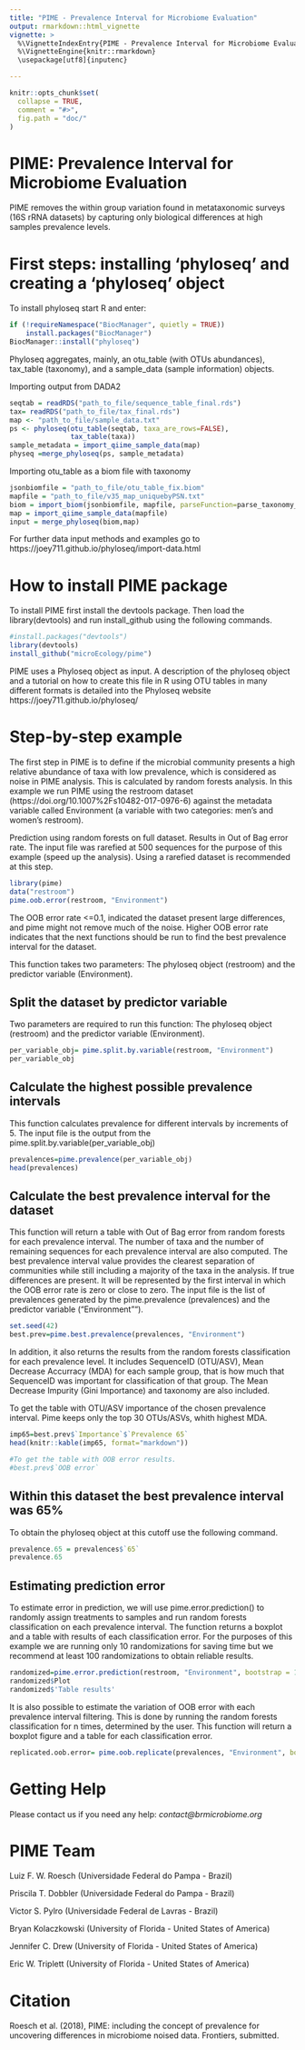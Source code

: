 ```yaml
---
title: "PIME - Prevalence Interval for Microbiome Evaluation"
output: rmarkdown::html_vignette
vignette: >
  %\VignetteIndexEntry{PIME - Prevalence Interval for Microbiome Evaluation}
  %\VignetteEngine{knitr::rmarkdown}
  \usepackage[utf8]{inputenc}

---
```


```r
knitr::opts_chunk$set(
  collapse = TRUE,
  comment = "#>",
  fig.path = "doc/"
)
```

# PIME: Prevalence Interval for Microbiome Evaluation



PIME removes the within group variation found in metataxonomic surveys (16S rRNA datasets) by capturing only biological differences at high samples prevalence levels.

# First steps: installing 'phyloseq' and creating a 'phyloseq' object

To install phyloseq start R and enter:

```r
if (!requireNamespace("BiocManager", quietly = TRUE))
    install.packages("BiocManager")
BiocManager::install("phyloseq")
```

Phyloseq aggregates, mainly, an otu_table (with OTUs abundances), tax_table (taxonomy), and a sample_data (sample information) objects. 

Importing output from DADA2

```r
seqtab = readRDS("path_to_file/sequence_table_final.rds")
tax= readRDS("path_to_file/tax_final.rds")
map <- "path_to_file/sample_data.txt"
ps <- phyloseq(otu_table(seqtab, taxa_are_rows=FALSE), 
               tax_table(taxa))
sample_metadata = import_qiime_sample_data(map)
physeq =merge_phyloseq(ps, sample_metadata)
```

Importing otu_table as a biom file with taxonomy

```r
jsonbiomfile = "path_to_file/otu_table_fix.biom"
mapfile = "path_to_file/v35_map_uniquebyPSN.txt"
biom = import_biom(jsonbiomfile, mapfile, parseFunction=parse_taxonomy_greengenes)
map = import_qiime_sample_data(mapfile)
input = merge_phyloseq(biom,map)
```

For further data input methods and examples go to https://joey711.github.io/phyloseq/import-data.html


# How to install PIME package

To install PIME first install the devtools package. 
Then load the library(devtools) and run install_github using the following commands.

```r
#install.packages("devtools")
library(devtools)
install_github("microEcology/pime")
```
PIME uses a Phyloseq object as input. A description of the phyloseq object and a tutorial on how to create this file in R using OTU tables in many different formats is detailed into the Phyloseq website https://joey711.github.io/phyloseq/ 

# Step-by-step example


The first step in PIME is to define if the microbial community presents a high relative abundance of taxa with low prevalence, which is considered as noise in PIME analysis. This is calculated by random forests analysis. In this example we run PIME using the restroom dataset (https://doi.org/10.1007%2Fs10482-017-0976-6) against the metadata variable called Environment (a variable with two categories: men’s and women’s restroom). 

Prediction using random forests on full dataset. Results in Out of Bag error rate. The input file was rarefied at 500 sequences for the purpose of this example (speed up the analysis). Using a rarefied dataset is recommended at this step.

```r
library(pime)
data("restroom")
pime.oob.error(restroom, "Environment")
```

The OOB error rate <=0.1, indicated the dataset present large differences, and pime might not remove much of the noise. 
Higher OOB error rate indicates that the next functions should be run to find the best prevalence interval for the dataset.

This function takes two parameters: The phyloseq object (restroom) and the predictor variable (Environment).

## Split the dataset by predictor variable
Two parameters are required to run this function: The phyloseq object (restroom) and the predictor variable (Environment).
```r
per_variable_obj= pime.split.by.variable(restroom, "Environment")
per_variable_obj
```


## Calculate the highest possible prevalence intervals
This function calculates prevalence for different intervals by increments of 5. 
The input file is the output from the pime.split.by.variable(per_variable_obj)
```r
prevalences=pime.prevalence(per_variable_obj)
head(prevalences)
```

## Calculate the best prevalence interval for the dataset 
This function will return a table with Out of Bag error from random forests for each prevalence interval. The number of taxa and the number of remaining sequences for each prevalence interval are also computed. 
The best prevalence interval value provides the clearest separation of communities while still including a majority of the taxa in the analysis. If true differences are present.
It will be represented by the first interval in which the OOB error rate is zero or close to zero.
The input file is the list of prevalences generated by the pime.prevalence (prevalences) and the predictor variable ("Environment"").
```r
set.seed(42)
best.prev=pime.best.prevalence(prevalences, "Environment")
```

In addition, it also returns the results from the random forests classification for each prevalence level. It includes SequenceID (OTU/ASV), Mean Decrease Accurracy (MDA) for each sample group, that is how much that SequenceID was important for classification of that group. The Mean Decrease Impurity (Gini Importance) and taxonomy are also included.

To get the table with OTU/ASV importance of the chosen prevalence interval. Pime keeps only the top 30 OTUs/ASVs, whith highest MDA.
```r
imp65=best.prev$`Importance`$`Prevalence 65`
head(knitr::kable(imp65, format="markdown"))

#To get the table with OOB error results.
#best.prev$`OOB error`
```

## Within this dataset the best prevalence interval was 65%

To obtain the phyloseq object at this cutoff use the following command.

```r
prevalence.65 = prevalences$`65`
prevalence.65
```
## Estimating prediction error
To estimate error in prediction, we will use pime.error.prediction() to randomly assign treatments to samples and run random forests classification on each prevalence interval. The function returns a boxplot and a table with results of each classification error. For the purposes of this example we are running only 10 randomizations for saving time but we recommend at least 100 randomizations to obtain reliable results.
```r
randomized=pime.error.prediction(restroom, "Environment", bootstrap = 10, parallel = TRUE, max.prev = 95)
randomized$Plot
randomized$'Table results'
```
It is also possible to estimate the variation of OOB error with each prevalence interval filtering. This is done by running the random forests classification for n times, determined by the user. This function will return a boxplot figure and a table for each classification error.
```r
replicated.oob.error= pime.oob.replicate(prevalences, "Environment", bootstrap = 10, parallel = TRUE)
```

# Getting Help

Please contact us if you need any help: *contact@brmicrobiome.org*


# PIME Team

Luiz F. W. Roesch (Universidade Federal do Pampa - Brazil)

Priscila T. Dobbler (Universidade Federal do Pampa - Brazil)

Victor S. Pylro (Universidade Federal de Lavras - Brazil)

Bryan Kolaczkowski (University of Florida - United States of America)

Jennifer C. Drew (University of Florida - United States of America)

Eric W. Triplett (University of Florida - United States of America)

# Citation

Roesch et al. (2018), PIME: including the concept of prevalence for uncovering differences in microbiome noised data. Frontiers, submitted.
